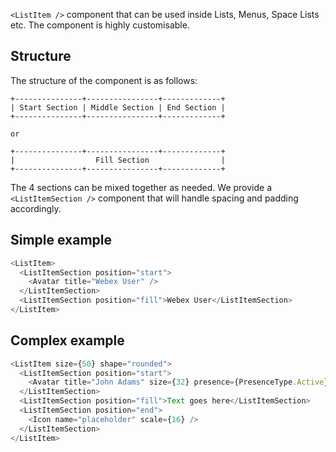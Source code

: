 `<ListItem />` component that can be used inside Lists, Menus, Space Lists etc. The component is highly customisable.

## Structure

The structure of the component is as follows:

```
+---------------+----------------+-------------+
| Start Section | Middle Section | End Section |
+---------------+----------------+-------------+

or

+---------------+----------------+-------------+
|                  Fill Section                |
+---------------+----------------+-------------+
```

The 4 sections can be mixed together as needed. We provide a `<ListItemSection />` component that will handle
spacing and padding accordingly.

## Simple example

```js
<ListItem>
  <ListItemSection position="start">
    <Avatar title="Webex User" />
  </ListItemSection>
  <ListItemSection position="fill">Webex User</ListItemSection>
</ListItem>
```

## Complex example

```js
<ListItem size={50} shape="rounded">
  <ListItemSection position="start">
    <Avatar title="John Adams" size={32} presence={PresenceType.Active} />
  </ListItemSection>
  <ListItemSection position="fill">Text goes here</ListItemSection>
  <ListItemSection position="end">
    <Icon name="placeholder" scale={16} />
  </ListItemSection>
</ListItem>
```
